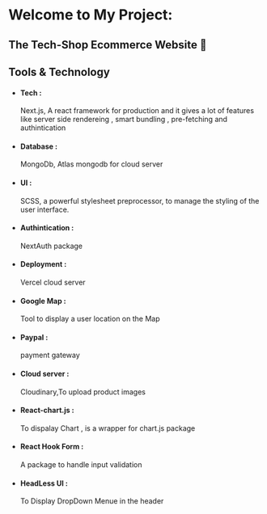 # Welcome to My Project:

## The Tech-Shop Ecommerce Website 🛒

## Tools & Technology

- #### **Tech** :
  Next.js, A react framework for production and it gives a lot of features like server side rendereing , smart bundling , pre-fetching and authintication
- #### **Database** :
  MongoDb, Atlas mongodb for cloud server
- #### **UI** :

  SCSS, a powerful stylesheet preprocessor, to manage the styling of the user interface.

- #### **Authintication** :
  NextAuth package
- #### **Deployment** :
  Vercel cloud server
- #### **Google Map** :
  Tool to display a user location on the Map
- #### **Paypal** :
  payment gateway
- #### **Cloud server** :
  Cloudinary,To upload product images
- #### **React-chart.js** :
  To dispalay Chart , is a wrapper for chart.js package
- #### **React Hook Form** :
  A package to handle input validation
- #### **HeadLess UI** :
  To Display DropDown Menue in the header
